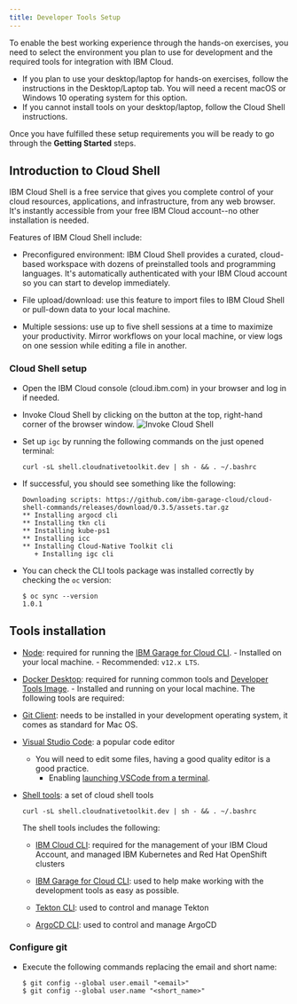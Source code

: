```yaml
---
title: Developer Tools Setup
---
```


To enable the best working experience through the hands-on exercises, you
need to select the environment you plan to use for development and the required tools for integration with IBM Cloud.

- If you plan to use your desktop/laptop for hands-on exercises, follow
 the instructions in the Desktop/Laptop tab. You will need a recent macOS or
  Windows 10 operating system for this option.
- If you cannot install tools on your desktop/laptop, follow the Cloud Shell
 instructions.

Once you have fulfilled these setup requirements you will be ready to
go through the **Getting Started** steps.

<Tabs>

<Tab label="Cloud Shell">

## Introduction to Cloud Shell

IBM Cloud Shell is a free service that gives you complete control of your cloud resources, applications, and 
infrastructure, from any web browser. It's instantly accessible from your free IBM Cloud account--no other installation 
is needed.

Features of IBM Cloud Shell include:

- Preconfigured environment: IBM Cloud Shell provides a curated, cloud-based workspace with dozens of preinstalled tools 
  and programming languages. It's automatically authenticated with your IBM Cloud account so you can start to develop 
  immediately.

- File upload/download: use this feature to import files to IBM Cloud Shell or pull-down data to your local machine.

- Multiple sessions: use up to five shell sessions at a time to maximize your productivity. Mirror workflows on your 
  local machine, or view logs on one session while editing a file in another.

### Cloud Shell setup
- Open the IBM Cloud console (cloud.ibm.com) in your browser and log in if needed.

- Invoke Cloud Shell by clicking on the button at the top, right-hand corner of the browser window.
    ![Invoke Cloud Shell](./images/invokecloudshell.png)

- Set up `igc` by running the following commands on the just opened terminal:
    ```shell
    curl -sL shell.cloudnativetoolkit.dev | sh - && . ~/.bashrc
    ```

- If successful, you should see something like the following:
    ```shell
    Downloading scripts: https://github.com/ibm-garage-cloud/cloud-shell-commands/releases/download/0.3.5/assets.tar.gz
    ** Installing argocd cli
    ** Installing tkn cli
    ** Installing kube-ps1
    ** Installing icc
    ** Installing Cloud-Native Toolkit cli
       + Installing igc cli
    ```

-  You can check the CLI tools package was installed correctly by checking the `oc` version:
    ```shell
    $ oc sync --version
    1.0.1
    ```

</Tab>

<Tab label="Desktop/Laptop">

## Tools installation

- [Node](https://nodejs.org/en/): required for running the [IBM Garage for Cloud CLI](https://ibm-garage-cloud.github.io/ibm-garage-developer-guide/getting-started/cli).
        - Installed on your local machine.
        - Recommended: `v12.x LTS`.

- [Docker Desktop](https://www.docker.com/products/docker-desktop): required for running common tools and [Developer Tools Image](https://ibm-garage-cloud.github.io/ibm-garage-developer-guide/guides/tools-image).
            - Installed and running on your local machine.
          The following tools are required:

- [Git Client](https://git-scm.com/): needs to be installed in your development operating system, it comes as standard for Mac OS.

- [Visual Studio Code](https://code.visualstudio.com/download): a popular code editor
    - You will need to edit some files, having a good quality editor is a good practice.
        - Enabling [launching VSCode from a terminal](https://code.visualstudio.com/docs/setup/mac#_launching-from-the-command-line).

- [Shell tools](https://github.com/ibm-garage-cloud/cloud-shell-commands): a set of cloud shell tools
  
    ```shell
    curl -sL shell.cloudnativetoolkit.dev | sh - && . ~/.bashrc
    ```

    The shell tools includes the following:
    - [IBM Cloud CLI](https://cloud.ibm.com/docs/cli?topic=cloud-cli-getting-started): required for the management of your IBM Cloud Account, and managed IBM Kubernetes and Red Hat OpenShift clusters

    - [IBM Garage for Cloud CLI](https://ibm-garage-cloud.github.io/ibm-garage-developer-guide/getting-started/cli): used to help make working with the development tools as easy as possible.

    - [Tekton CLI](https://github.com/tektoncd/cli): used to control and manage Tekton
      
    - [ArgoCD CLI](https://argoproj.github.io/argo-cd/cli_installation/): used to control and manage ArgoCD

</Tab>

</Tabs>

### Configure git

- Execute the following commands replacing the email and short name:

  ```
  $ git config --global user.email "<email>"
  $ git config --global user.name "<short_name>"
  ```
